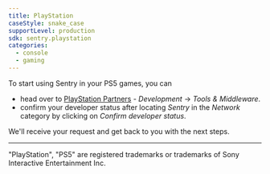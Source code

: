 ```yaml
---
title: PlayStation
caseStyle: snake_case
supportLevel: production
sdk: sentry.playstation
categories:
  - console
  - gaming
---
```


<PlatformContent includePath="getting-started-primer" />

To start using Sentry in your PS5 games, you can
- head over to [PlayStation Partners](https://partners.playstation.net/) - *Development* -> *Tools & Middleware*.
- confirm your developer status after locating *Sentry* in the *Network* category by clicking on *Confirm developer status*.

We'll receive your request and get back to you with the next steps.

----

"PlayStation", "PS5" are registered trademarks or trademarks of Sony Interactive Entertainment Inc.
